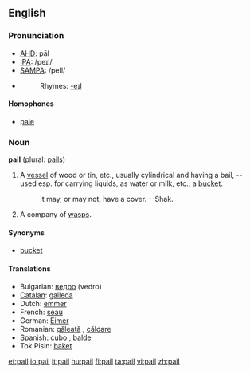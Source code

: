 ==English==

===Pronunciation===
*[[w:AHD|AHD]]: pāl
*[[w:IPA|IPA]]: /peɪl/
*[[w:SAMPA|SAMPA]]: /peIl/
*{{audio|en-us-pail.ogg|Audio (US)}}
*:Rhymes: [[Rhymes:English:-eɪl|-eɪl]]

====Homophones====
*[[pale]]

===Noun===
'''pail''' (plural: [[pails]])

# A [[vessel]] of wood or tin, etc., usually cylindrical and having a bail, -- used esp. for carrying liquids, as water or milk, etc.; a [[bucket]].
#:It may, or may not, have a cover. --Shak. <!--how is this a quotation?-->
# A company of [[wasp]]s.

====Synonyms====
*[[bucket]]

====Translations====
*Bulgarian: [[ведро]] (vedro) {{n}}
*[[Catalan]]: [[galleda]] {{f}}
*Dutch: [[emmer]] {{m}}
*French: [[seau]] {{m}}
*German: [[Eimer]] {{m}}
*Romanian: [[găleată]] {{f}}, [[căldare]] {{f}}
*Spanish: [[cubo]] {{m}}, [[balde]] {{m}}
*Tok Pisin: [[baket]]

[[et:pail]]
[[io:pail]]
[[it:pail]]
[[hu:pail]]
[[fi:pail]]
[[ta:pail]]
[[vi:pail]]
[[zh:pail]]